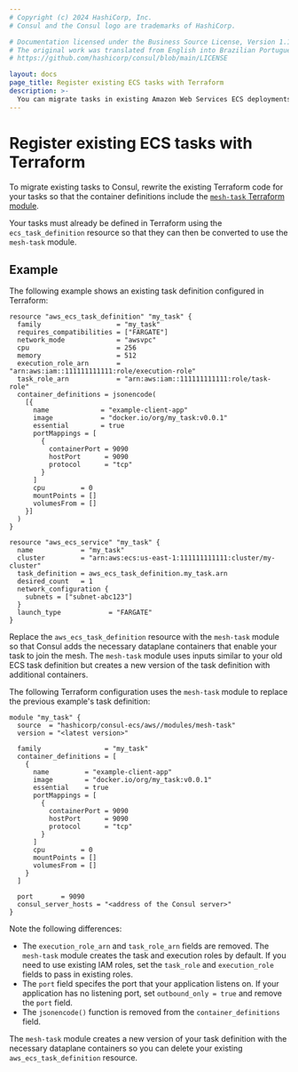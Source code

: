 ```yaml
---
# Copyright (c) 2024 HashiCorp, Inc.
# Consul and the Consul logo are trademarks of HashiCorp.

# Documentation licensed under the Business Source License, Version 1.1.
# The original work was translated from English into Brazilian Portuguese.
# https://github.com/hashicorp/consul/blob/main/LICENSE

layout: docs
page_title: Register existing ECS tasks with Terraform
description: >-
  You can migrate tasks in existing Amazon Web Services ECS deployments to a service mesh deployed with Terraform. Learn how to convert a task specified as an ECS task definition into a `mesh-task` Terraform module.
---
```


# Register existing ECS tasks with Terraform

To migrate existing tasks to Consul, rewrite the existing Terraform code for your tasks so that the container definitions include the [`mesh-task` Terraform module](https://registry.terraform.io/modules/hashicorp/consul-ecs/aws/latest/submodules/mesh-task).

Your tasks must already be defined in Terraform using the `ecs_task_definition` resource so that they can then be converted to use the `mesh-task` module.

## Example

The following example shows an existing task definition configured in Terraform:

```hcl
resource "aws_ecs_task_definition" "my_task" {
  family                   = "my_task"
  requires_compatibilities = ["FARGATE"]
  network_mode             = "awsvpc"
  cpu                      = 256
  memory                   = 512
  execution_role_arn       = "arn:aws:iam::111111111111:role/execution-role"
  task_role_arn            = "arn:aws:iam::111111111111:role/task-role"
  container_definitions = jsonencode(
    [{
      name             = "example-client-app"
      image            = "docker.io/org/my_task:v0.0.1"
      essential        = true
      portMappings = [
        {
          containerPort = 9090
          hostPort      = 9090
          protocol      = "tcp"
        }
      ]
      cpu         = 0
      mountPoints = []
      volumesFrom = []
    }]
  )
}

resource "aws_ecs_service" "my_task" {
  name            = "my_task"
  cluster         = "arn:aws:ecs:us-east-1:111111111111:cluster/my-cluster"
  task_definition = aws_ecs_task_definition.my_task.arn
  desired_count   = 1
  network_configuration {
    subnets = ["subnet-abc123"]
  }
  launch_type            = "FARGATE"
}
```

Replace the `aws_ecs_task_definition` resource with the `mesh-task` module so that Consul adds the necessary dataplane containers that enable your task to join the mesh. The `mesh-task` module uses inputs similar to your old ECS task definition but creates a new version of the task definition with additional containers.

The following Terraform configuration uses the `mesh-task` module to replace the previous example's task definition:

```hcl
module "my_task" {
  source  = "hashicorp/consul-ecs/aws//modules/mesh-task"
  version = "<latest version>"

  family                = "my_task"
  container_definitions = [
    {
      name         = "example-client-app"
      image        = "docker.io/org/my_task:v0.0.1"
      essential    = true
      portMappings = [
        {
          containerPort = 9090
          hostPort      = 9090
          protocol      = "tcp"
        }
      ]
      cpu         = 0
      mountPoints = []
      volumesFrom = []
    }
  ]

  port       = 9090
  consul_server_hosts = "<address of the Consul server>"
}

```

Note the following differences:

- The `execution_role_arn` and `task_role_arn` fields are removed. The `mesh-task` module creates the task and execution roles by default. If you need to use existing IAM roles, set the `task_role` and `execution_role` fields to pass in existing roles.
- The `port` field specifes the port that your application listens on. If your application has no listening port, set `outbound_only = true` and remove the `port` field.
- The `jsonencode()` function is removed from the `container_definitions` field.

The `mesh-task` module creates a new version of your task definition with the necessary dataplane containers so you can delete your existing `aws_ecs_task_definition` resource.
